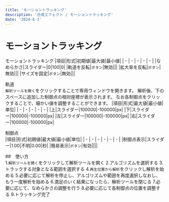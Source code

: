 ```yaml
---
title: 'モーショントラッキング'
description: '合成エフェクト / モーショントラッキング'
date: '2024-6-3'
---
```


# モーショントラッキング

モーショントラッキング
|項目|形式|初期値|最大値|最小値|
| - | - | - | - | - |
|なめらかさ|スライダー|0|100|0|
|軌道を反転|`ボタン`|無効|||
|拡大率を反転|`ボタン`|無効|||
|サイズを固定|`ボタン`|無効|||

軌道  
`解析ツールを開く`をクリックすることで専用ウィンドウを開きます。
解析後、下のスペースに追加した制御点の相対座標が表示されます。
なお各制御点をクリックすることで、細かい値を調整することができます。
|項目|形式|最大値|最小値|単位|
| - | - | - | - | - |
|上|スライダー|100000|-100000|px|
|下|スライダー|100000|-100000|px|
|左|スライダー|100000|-100000|px|
|右|スライダー|100000|-100000|px|

制御点  
|項目|形式|初期値|最大値|最小値|単位|
| - | - | - | - | - | - |
|制御点表示|スライダー|1.00|不明|0.00|秒|
|簡易表示|`ボタン`|有効||||

##　使い方  
1.`解析ツールを開く`をクリックして解析ツールを開く
2.アルゴリズムを選択する
3.トラックする対象となる範囲を選択する
4.`再生位置から解析`をクリックし解析を始める
5.必要に応じて解析を停止し、アルゴリズムや範囲を再度選択しなおし、もう一度解析を始める
6.満足のいく結果になったら、解析ツールを閉じる
7.必要に応じて、なめらかさの調整を行う
8.必要に応じて各制御点の位置を調整する
9.トラッキング完了
